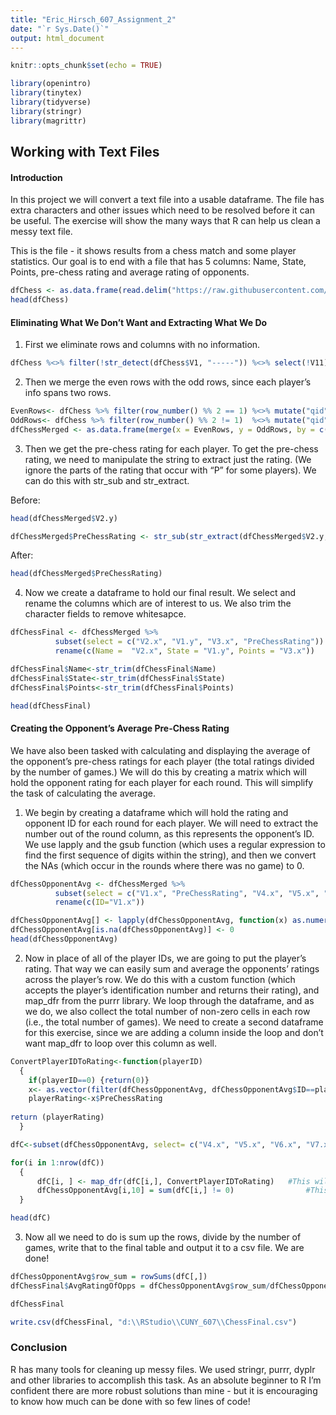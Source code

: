 ```yaml
---
title: "Eric_Hirsch_607_Assignment_2"
date: "`r Sys.Date()`"
output: html_document
---
```


```r
knitr::opts_chunk$set(echo = TRUE)
```

```r
library(openintro)
library(tinytex)
library(tidyverse)
library(stringr)
library(magrittr)
```

## Working with Text Files

#### Introduction 

In this project we will convert a text file into a usable dataframe.  The file has extra characters and other issues which need to be resolved before it can be useful.  The exercise will show the many ways that R can help us clean a messy text file.

This is the file - it shows results from a chess match and some player statistics.  Our goal is to end with a file that has 5 columns: Name, State, Points, pre-chess rating and average rating of opponents.

``` r
dfChess <- as.data.frame(read.delim("https://raw.githubusercontent.com/ericonsi/CUNY_607/main/Projects/Project%201/Chess.txt", header = FALSE, stringsAsFactors = FALSE, sep = "|"))
head(dfChess)
```
#### Eliminating What We Don't Want and Extracting What We Do

1. First we eliminate rows and columns with no information.

```r
dfChess %<>% filter(!str_detect(dfChess$V1, "-----")) %<>% select(!V11)
```

2. Then we merge the even rows with the odd rows, since each player's info spans two rows.

``` r
EvenRows<- dfChess %>% filter(row_number() %% 2 == 1) %<>% mutate("qid" = row_number()) %<>% filter(qid!=1)
OddRows<- dfChess %>% filter(row_number() %% 2 != 1)  %<>% mutate("qid" = row_number()) %<>% filter(qid!=1)
dfChessMerged <- as.data.frame(merge(x = EvenRows, y = OddRows, by = c("qid")))
```

3. Then we get the pre-chess rating for each player.  To get the pre-chess rating, we need to manipulate the string to extract just the rating. (We ignore the parts of the rating that occur with "P" for some players).  We can do this with str_sub and str_extract.

  Before:

```r
head(dfChessMerged$V2.y)
```
``` r
dfChessMerged$PreChessRating <- str_sub(str_extract(dfChessMerged$V2.y, "R:....."), -4,-1)
```

  After:

```r
head(dfChessMerged$PreChessRating)
```

4. Now we create a dataframe to hold our final result.  We select and rename the columns which are of interest to us. We also trim the character fields to remove whitesapce.
```r

dfChessFinal <- dfChessMerged %>% 
          subset(select = c("V2.x", "V1.y", "V3.x", "PreChessRating")) %>% 
          rename(c(Name =  "V2.x", State = "V1.y", Points = "V3.x"))

dfChessFinal$Name<-str_trim(dfChessFinal$Name)
dfChessFinal$State<-str_trim(dfChessFinal$State)
dfChessFinal$Points<-str_trim(dfChessFinal$Points)

head(dfChessFinal)
```

#### Creating the Opponent's Average Pre-Chess Rating

We have also been tasked with calculating and displaying the average of the opponent's pre-chess ratings for each player (the total ratings divided by the number of games.)  We will do this by creating a matrix which will hold the opponent rating for each player for each round.  This will simplify the task of calculating the average.

1. We begin by creating a dataframe which will hold the rating and opponent ID for each round for each player.  We will need to extract the number out of the round column, as this represents the opponent's ID.  We use lapply and the gsub function (which uses a regular expression to find the first sequence of digits within the string), and then we convert the NAs (which occur in the rounds where there was no game) to 0.

```r
dfChessOpponentAvg <- dfChessMerged %>% 
          subset(select = c("V1.x", "PreChessRating", "V4.x", "V5.x", "V6.x", "V7.x", "V8.x", "V9.x", "V10.x" )) %>% 
          rename(c(ID="V1.x")) 

dfChessOpponentAvg[] <- lapply(dfChessOpponentAvg, function(x) as.numeric(gsub(".*?([0-9]+).*", "\\1", x)))
dfChessOpponentAvg[is.na(dfChessOpponentAvg)] <- 0
head(dfChessOpponentAvg)
```
2. Now in place of all of the player IDs, we are going to put the player's rating. That way we can easily sum and average the opponents' ratings across the player's row. We do this with a custom function (which accepts the player's identification number and returns their rating), and map_dfr from the purrr library.  We loop through the dataframe, and as we do, we also collect the total number of non-zero cells in each row (i.e., the total number of games). We need to create a second dataframe for this exercise, since we are adding a column inside the loop and don't want map_dfr to loop over this column as well.

```r

ConvertPlayerIDToRating<-function(playerID)
  {
    if(playerID==0) {return(0)}
    x<- as.vector(filter(dfChessOpponentAvg, dfChessOpponentAvg$ID==playerID))
    playerRating<-x$PreChessRating
  
return (playerRating)
  }

dfC<-subset(dfChessOpponentAvg, select= c("V4.x", "V5.x", "V6.x", "V7.x", "V8.x", "V9.x", "V10.x"))

for(i in 1:nrow(dfC)) 
  { 
      dfC[i, ] <- map_dfr(dfC[i,], ConvertPlayerIDToRating)   #This will substitute the player identification number with their rating
      dfChessOpponentAvg[i,10] = sum(dfC[i,] != 0)                #This column will hold the number of games per player
  }

head(dfC)
```

3. Now all we need to do is sum up the rows, divide by the number of games, write that to the final table and output it to a csv file.  We are done!

```r
dfChessOpponentAvg$row_sum = rowSums(dfC[,])
dfChessFinal$AvgRatingOfOpps = dfChessOpponentAvg$row_sum/dfChessOpponentAvg$V10

dfChessFinal

write.csv(dfChessFinal, "d:\\RStudio\\CUNY_607\\ChessFinal.csv") 
```
### Conclusion

R has many tools for cleaning up messy files.  We used stringr, purrr, dyplr and other libraries to accomplish this task.  As an absolute beginner to R I'm confident there are more robust solutions than mine - but it is encouraging to know how much can be done with so few lines of code!



